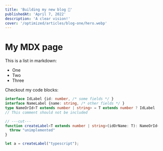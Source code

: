 ```yaml
---
title: 'Building my new blog 🚀'
publishedAt: 'April 7, 2022'
description: 'A clear vision!'
cover: '/optimized/articles/blog-one/hero.webp'
---
```


# My MDX page

This is a list in markdown:

- One
- Two
- Three

Checkout my code blocks:

```ts twoslash
interface IdLabel {id: number, /* some fields */ }
interface NameLabel {name: string, /* other fields */ }
type NameOrId<T extends number | string> = T extends number ? IdLabel : NameLabel;
// This comment should not be included

// ---cut---
function createLabel<T extends number | string>(idOrName: T): NameOrId<T> {
  throw "unimplemented"
}

let a = createLabel("typescript");
```